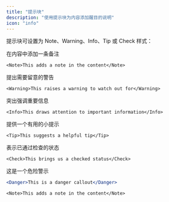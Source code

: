 ```yaml
---
title: "提示块"
description: "使用提示块为内容添加醒目的说明"
icon: "info"
---
```


提示块可设置为 Note、Warning、Info、Tip 或 Check 样式：

<Note>在内容中添加一条备注</Note>

```mdx
<Note>This adds a note in the content</Note>
```

<Warning>提出需要留意的警告</Warning>

```mdx
<Warning>This raises a warning to watch out for</Warning>
```

<Info>突出强调重要信息</Info>

```mdx
<Info>This draws attention to important information</Info>
```

<Tip>提供一个有用的小提示</Tip>

```mdx
<Tip>This suggests a helpful tip</Tip>
```

<Check>表示已通过检查的状态</Check>

```mdx
<Check>This brings us a checked status</Check>
```

<Danger>这是一个危险警示</Danger>

```jsx
<Danger>This is a danger callout</Danger>
```

<RequestExample>

```mdx Callout Example
<Note>This adds a note in the content</Note>
```

</RequestExample>
